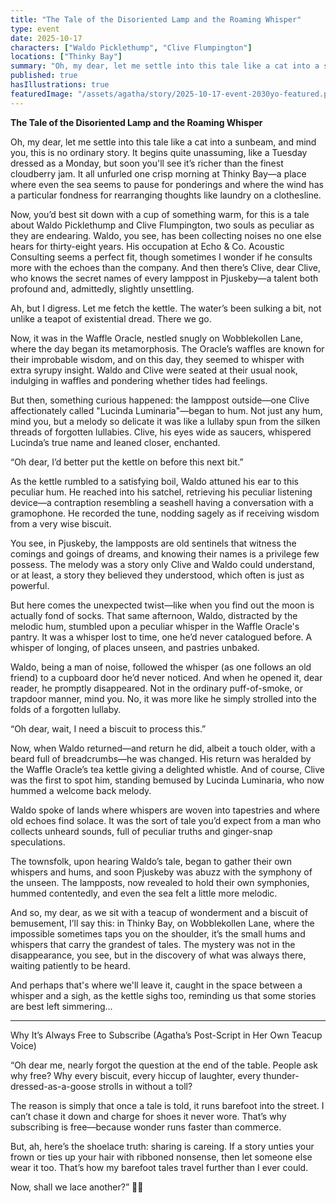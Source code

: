 ```yaml
---
title: "The Tale of the Disoriented Lamp and the Roaming Whisper"
type: event
date: 2025-10-17
characters: ["Waldo Picklethump", "Clive Flumpington"]
locations: ["Thinky Bay"]
summary: "Oh, my dear, let me settle into this tale like a cat into a sunbeam. A peculiar incident involving a disoriented lamp and mysterious whispers at Thinky Bay, featuring the adventures of Waldo Picklethump and Clive Flumpington."
published: true
hasIllustrations: true
featuredImage: "/assets/agatha/story/2025-10-17-event-2030yo-featured.png"
---
```


**The Tale of the Disoriented Lamp and the Roaming Whisper**

Oh, my dear, let me settle into this tale like a cat into a sunbeam, and mind you, this is no ordinary story. It begins quite unassuming, like a Tuesday dressed as a Monday, but soon you'll see it’s richer than the finest cloudberry jam. It all unfurled one crisp morning at Thinky Bay—a place where even the sea seems to pause for ponderings and where the wind has a particular fondness for rearranging thoughts like laundry on a clothesline.

Now, you’d best sit down with a cup of something warm, for this is a tale about Waldo Picklethump and Clive Flumpington, two souls as peculiar as they are endearing. Waldo, you see, has been collecting noises no one else hears for thirty-eight years. His occupation at Echo & Co. Acoustic Consulting seems a perfect fit, though sometimes I wonder if he consults more with the echoes than the company. And then there’s Clive, dear Clive, who knows the secret names of every lamppost in Pjuskeby—a talent both profound and, admittedly, slightly unsettling.

Ah, but I digress. Let me fetch the kettle. The water’s been sulking a bit, not unlike a teapot of existential dread. There we go.

Now, it was in the Waffle Oracle, nestled snugly on Wobblekollen Lane, where the day began its metamorphosis. The Oracle’s waffles are known for their improbable wisdom, and on this day, they seemed to whisper with extra syrupy insight. Waldo and Clive were seated at their usual nook, indulging in waffles and pondering whether tides had feelings.

But then, something curious happened: the lamppost outside—one Clive affectionately called "Lucinda Luminaria"—began to hum. Not just any hum, mind you, but a melody so delicate it was like a lullaby spun from the silken threads of forgotten lullabies. Clive, his eyes wide as saucers, whispered Lucinda’s true name and leaned closer, enchanted.

“Oh dear, I’d better put the kettle on before this next bit.”

As the kettle rumbled to a satisfying boil, Waldo attuned his ear to this peculiar hum. He reached into his satchel, retrieving his peculiar listening device—a contraption resembling a seashell having a conversation with a gramophone. He recorded the tune, nodding sagely as if receiving wisdom from a very wise biscuit.

You see, in Pjuskeby, the lampposts are old sentinels that witness the comings and goings of dreams, and knowing their names is a privilege few possess. The melody was a story only Clive and Waldo could understand, or at least, a story they believed they understood, which often is just as powerful.

But here comes the unexpected twist—like when you find out the moon is actually fond of socks. That same afternoon, Waldo, distracted by the melodic hum, stumbled upon a peculiar whisper in the Waffle Oracle's pantry. It was a whisper lost to time, one he’d never catalogued before. A whisper of longing, of places unseen, and pastries unbaked. 

Waldo, being a man of noise, followed the whisper (as one follows an old friend) to a cupboard door he’d never noticed. And when he opened it, dear reader, he promptly disappeared. Not in the ordinary puff-of-smoke, or trapdoor manner, mind you. No, it was more like he simply strolled into the folds of a forgotten lullaby.

“Oh dear, wait, I need a biscuit to process this.”

Now, when Waldo returned—and return he did, albeit a touch older, with a beard full of breadcrumbs—he was changed. His return was heralded by the Waffle Oracle’s tea kettle giving a delighted whistle. And of course, Clive was the first to spot him, standing bemused by Lucinda Luminaria, who now hummed a welcome back melody.

Waldo spoke of lands where whispers are woven into tapestries and where old echoes find solace. It was the sort of tale you’d expect from a man who collects unheard sounds, full of peculiar truths and ginger-snap speculations.

The townsfolk, upon hearing Waldo’s tale, began to gather their own whispers and hums, and soon Pjuskeby was abuzz with the symphony of the unseen. The lampposts, now revealed to hold their own symphonies, hummed contentedly, and even the sea felt a little more melodic.

And so, my dear, as we sit with a teacup of wonderment and a biscuit of bemusement, I’ll say this: in Thinky Bay, on Wobblekollen Lane, where the impossible sometimes taps you on the shoulder, it’s the small hums and whispers that carry the grandest of tales. The mystery was not in the disappearance, you see, but in the discovery of what was always there, waiting patiently to be heard.

And perhaps that's where we'll leave it, caught in the space between a whisper and a sigh, as the kettle sighs too, reminding us that some stories are best left simmering...

---

Why It’s Always Free to Subscribe
(Agatha’s Post-Script in Her Own Teacup Voice)

“Oh dear me, nearly forgot the question at the end of the table. People ask why free? Why every biscuit, every hiccup of laughter, every thunder-dressed-as-a-goose strolls in without a toll?

The reason is simply that once a tale is told, it runs barefoot into the street. I can’t chase it down and charge for shoes it never wore. That’s why subscribing is free—because wonder runs faster than commerce.

But, ah, here’s the shoelace truth: sharing is careing. If a story unties your frown or ties up your hair with ribboned nonsense, then let someone else wear it too. That’s how my barefoot tales travel further than I ever could.

Now, shall we lace another?” 👟🍪
